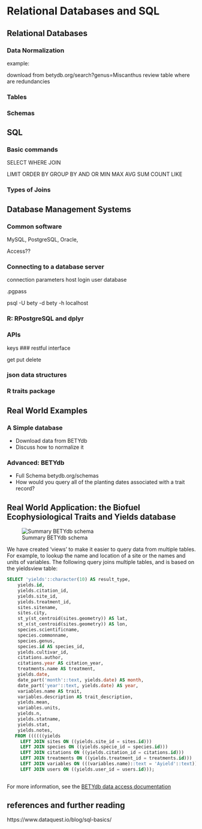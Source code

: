 # Relational Databases and SQL

## Relational Databases

### Data Normalization

example: 

download from betydb.org/search?genus=Miscanthus
review table
where are redundancies

### Tables



### Schemas



## SQL

### Basic commands

SELECT
WHERE
JOIN

LIMIT
ORDER BY
GROUP BY
AND
OR
MIN
MAX
AVG
SUM
COUNT
LIKE


### Types of Joins

## Database Management Systems

### Common software

MySQL, PostgreSQL, Oracle, 

Access??

### Connecting to a database server

connection parameters
host
login
user
database

.pgpass

psql -U bety -d bety -h localhost

### R: RPostgreSQL and dplyr



### APIs

keys
### restful interface

get put delete 

### json data structures

### R traits package

## Real World Examples

### A Simple database

* Download data from BETYdb
* Discuss how to normalize it

### Advanced: BETYdb

* Full Schema betydb.org/schemas
* How would you query all of the planting dates associated with a trait record?

## Real World Application: the Biofuel Ecophysiological Traits and Yields database

![Summary BETYdb schema](hhttps://pecan.gitbooks.io/betydb-data-access/content/betydb_schema.png)

We have created 'views' to make it easier to query data from multiple tables. For example, to lookup the name and location of a site or the names and units of variables. The following query joins multiple tables, and is based on the yieldsview table:

```sql
SELECT 'yields'::character(10) AS result_type,
    yields.id,
    yields.citation_id,
    yields.site_id,
    yields.treatment_id,
    sites.sitename,
    sites.city,
    st_y(st_centroid(sites.geometry)) AS lat,
    st_x(st_centroid(sites.geometry)) AS lon,
    species.scientificname,
    species.commonname,
    species.genus,
    species.id AS species_id,
    yields.cultivar_id,
    citations.author,
    citations.year AS citation_year,
    treatments.name AS treatment,
    yields.date,
    date_part('month'::text, yields.date) AS month,
    date_part('year'::text, yields.date) AS year,
    variables.name AS trait,
    variables.description AS trait_description,
    yields.mean,
    variables.units,
    yields.n,
    yields.statname,
    yields.stat,
    yields.notes,
   FROM ((((((yields
     LEFT JOIN sites ON ((yields.site_id = sites.id)))
     LEFT JOIN species ON ((yields.specie_id = species.id)))
     LEFT JOIN citations ON ((yields.citation_id = citations.id)))
     LEFT JOIN treatments ON ((yields.treatment_id = treatments.id)))
     LEFT JOIN variables ON (((variables.name)::text = 'Ayield'::text)))
     LEFT JOIN users ON ((yields.user_id = users.id)));
     
```

For more information, see the [BETYdb data access documentation](https://pecan.gitbooks.io/betydb-data-access/content/sqlqueries.html)

## references and further reading

https://www.dataquest.io/blog/sql-basics/
